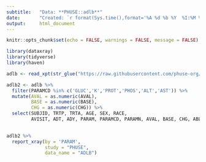 ---
subtitle:   "Data: **PHUSE::adlb**"  
date:       "Created: `r format(Sys.time(),format='%A %d %b %Y  %I:%M %p %Z')`"
output:     html_document 
---

```{r echo=FALSE} 
knitr::opts_chunk$set(echo = FALSE, warnings = FALSE, message = FALSE) 
```

```{r echo=FALSE, results = 'asis', warning=FALSE}
library(dataxray)
library(tidyverse)
library(haven)

adlb <- read_xpt(str_glue("https://raw.githubusercontent.com/phuse-org/phuse-scripts/master/data/adam/cdiscpilot01/adlbc.xpt")) 

adlb2 <- adlb %>%
  filter(PARAMCD %in% c('GLUC','K','PROT','PHOS','ALT','AST')) %>%
  mutate(AVAL = as.numeric(AVAL), 
         BASE = as.numeric(BASE), 
         CHG = as.numeric(CHG)) %>%
  select(SUBJID, TRTP, TRTA, AGE, SEX, RACE,
         AVISIT, ADT, ADY, PARAM, PARAMCD, PARAMN, AVAL, BASE, CHG, ABLFL) 
  

adlb2 %>%
  report_xray(by = 'PARAM', 
              study = "PHUSE", 
              data_name = "ADLB")
```